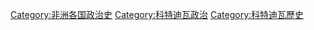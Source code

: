 [[Category:非洲各国政治史|Category:非洲各国政治史]]
[[Category:科特迪瓦政治|Category:科特迪瓦政治]]
[[Category:科特迪瓦歷史|Category:科特迪瓦歷史]]